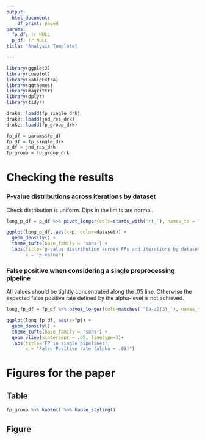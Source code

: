 ```yaml
---
output:
  html_document:
    df_print: paged
params:
  fp_df: !r NULL
  p_df: !r NULL
title: "Analysis Template"

---
```


```r
library(ggplot2)
library(cowplot)
library(kableExtra)
library(ggthemes)
library(magrittr)
library(dplyr)
library(tidyr)

drake::loadd(fp_single_drk)
drake::loadd(jnd_res_drk)
drake::loadd(fp_group_drk)

fp_df = params$fp_df
fp_df = fp_single_drk
p_df = jnd_res_drk
fp_group = fp_group_drk
```

# Checking the results

### P-value distributions across iterations by dataset
Check distribution is uniform. Dips in the limits are normal.

```r
long_p_df = p_df %>% pivot_longer(cols=starts_with('rt_'), names_to = "pp", values_to = "p")

ggplot(long_p_df, aes(x=p, color=dataset)) +
  geom_density() +
  theme_tufte(base_family = 'sans') +
  labs(title='p-value distribution across PPs and iterations by dataset',
       x = 'p-value')

```


### False positive when considering a single preprocessing pipeline
All values should be tightly concentrated along the .05 line. Otherwise the expected false positive rate defined by the alpha-level is not achieved.
```r
long_fp_df = fp_df %>% pivot_longer(cols=matches('^[a-z]{3}_'), names_to = "pp", values_to = "fp")

ggplot(long_fp_df, aes(x=fp)) +
  geom_density() +
  theme_tufte(base_family = 'sans') +
  geom_vline(xintercept = .05, linetype=2)+
  labs(title='FP in single pipelines',
       x = "False Positive rate (alpha = .05)")
```

# Figures for the paper

## Table

```r
fp_group %>% kable() %>% kable_styling()
```


## Figure
```r

```

